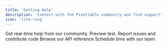 ```yaml
---
title: 'Getting Help'
description: 'Connect with the Pixeltable community and find support'
icon: 'life-ring'
---
```


<CardGroup cols={4}>
  <Card title="Discord" icon="discord" href="https://discord.gg/QPyqFYx2UN">
    Get real-time help from our community. Preview test.
  </Card>
  <Card title="GitHub" icon="github" href="https://github.com/pixeltable/pixeltable">
    Report issues and contribute code
  </Card>
  <Card title="API Reference" icon="book" href="https://pixeltable.github.io/pixeltable/">
    Browse our API reference
  </Card>
  <Card title="Office Hours" icon="calendar" href="https://calendar.google.com/calendar/u/0/appointments/schedules/AcZssZ0BSvx8SRh7HoLdgvGeYUuhdyaifN42nhieCJESo3B1Hmy_buqteAagnSwADXG1lhKFUg3_VTZM">
    Schedule time with our team
  </Card>
</CardGroup>
